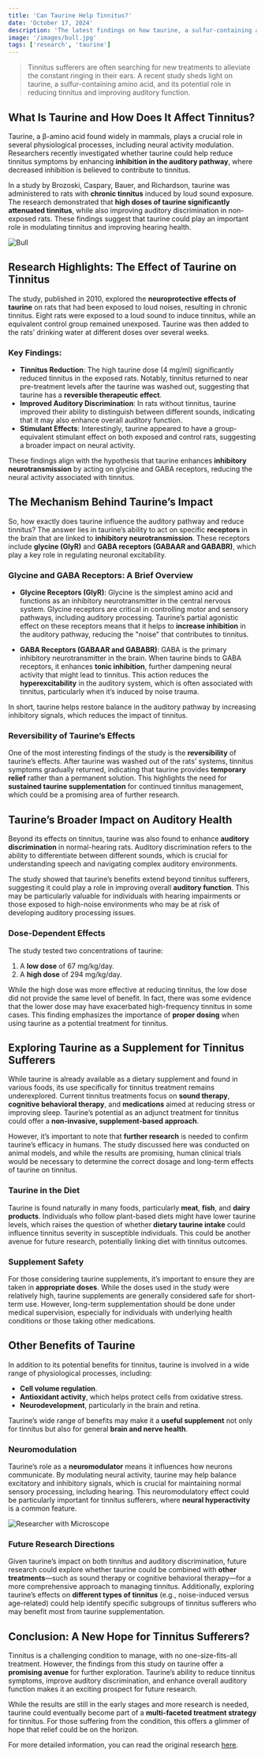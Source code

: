 ```yaml
---
title: 'Can Taurine Help Tinnitus?'
date: 'October 17, 2024'
description: 'The latest findings on how taurine, a sulfur-containing amino acid, may reduce tinnitus symptoms and improve auditory discrimination in animal models.'
image: '/images/bull.jpg'
tags: ['research', 'taurine']
---
```


<Blockquote>
  Tinnitus sufferers are often searching for new treatments to alleviate the
  constant ringing in their ears. A recent study sheds light on taurine, a
  sulfur-containing amino acid, and its potential role in reducing tinnitus and
  improving auditory function.
</Blockquote>

## <Highlighter>What Is Taurine and How Does It Affect Tinnitus?</Highlighter>

Taurine, a β-amino acid found widely in mammals, plays a crucial role in several physiological processes, including neural activity modulation. Researchers recently investigated whether taurine could help reduce tinnitus symptoms by enhancing **inhibition in the auditory pathway**, where decreased inhibition is believed to contribute to tinnitus.

In a study by Brozoski, Caspary, Bauer, and Richardson, taurine was administered to rats with **chronic tinnitus** induced by loud sound exposure. The research demonstrated that **high doses of taurine significantly attenuated tinnitus**, while also improving auditory discrimination in non-exposed rats. These findings suggest that taurine could play an important role in modulating tinnitus and improving hearing health.

<Image src="/images/bull.jpg" alt="Bull" />

## <Highlighter>Research Highlights: The Effect of Taurine on Tinnitus</Highlighter>

The study, published in 2010, explored the **neuroprotective effects of taurine** on rats that had been exposed to loud noises, resulting in chronic tinnitus. Eight rats were exposed to a loud sound to induce tinnitus, while an equivalent control group remained unexposed. Taurine was then added to the rats’ drinking water at different doses over several weeks.

### Key Findings:

- **Tinnitus Reduction**: The high taurine dose (4 mg/ml) significantly reduced tinnitus in the exposed rats. Notably, tinnitus returned to near pre-treatment levels after the taurine was washed out, suggesting that taurine has a **reversible therapeutic effect**.
- **Improved Auditory Discrimination**: In rats without tinnitus, taurine improved their ability to distinguish between different sounds, indicating that it may also enhance overall auditory function.
- **Stimulant Effects**: Interestingly, taurine appeared to have a group-equivalent stimulant effect on both exposed and control rats, suggesting a broader impact on neural activity.

These findings align with the hypothesis that taurine enhances **inhibitory neurotransmission** by acting on glycine and GABA receptors, reducing the neural activity associated with tinnitus.

<AdComponent />

## <Highlighter>The Mechanism Behind Taurine’s Impact</Highlighter>

So, how exactly does taurine influence the auditory pathway and reduce tinnitus? The answer lies in taurine’s ability to act on specific **receptors** in the brain that are linked to **inhibitory neurotransmission**. These receptors include **glycine (GlyR)** and **GABA receptors (GABAAR and GABABR)**, which play a key role in regulating neuronal excitability.

### Glycine and GABA Receptors: A Brief Overview

- **Glycine Receptors (GlyR)**: Glycine is the simplest amino acid and functions as an inhibitory neurotransmitter in the central nervous system. Glycine receptors are critical in controlling motor and sensory pathways, including auditory processing. Taurine’s partial agonistic effect on these receptors means that it helps to **increase inhibition** in the auditory pathway, reducing the "noise" that contributes to tinnitus.

- **GABA Receptors (GABAAR and GABABR)**: GABA is the primary inhibitory neurotransmitter in the brain. When taurine binds to GABA receptors, it enhances **tonic inhibition**, further dampening neural activity that might lead to tinnitus. This action reduces the **hyperexcitability** in the auditory system, which is often associated with tinnitus, particularly when it’s induced by noise trauma.

In short, taurine helps restore balance in the auditory pathway by increasing inhibitory signals, which reduces the impact of tinnitus.

### Reversibility of Taurine’s Effects

One of the most interesting findings of the study is the **reversibility** of taurine’s effects. After taurine was washed out of the rats’ systems, tinnitus symptoms gradually returned, indicating that taurine provides **temporary relief** rather than a permanent solution. This highlights the need for **sustained taurine supplementation** for continued tinnitus management, which could be a promising area of further research.

## <Highlighter>Taurine’s Broader Impact on Auditory Health</Highlighter>

Beyond its effects on tinnitus, taurine was also found to enhance **auditory discrimination** in normal-hearing rats. Auditory discrimination refers to the ability to differentiate between different sounds, which is crucial for understanding speech and navigating complex auditory environments.

The study showed that taurine’s benefits extend beyond tinnitus sufferers, suggesting it could play a role in improving overall **auditory function**. This may be particularly valuable for individuals with hearing impairments or those exposed to high-noise environments who may be at risk of developing auditory processing issues.

### Dose-Dependent Effects

The study tested two concentrations of taurine:

1. A **low dose** of 67 mg/kg/day.
2. A **high dose** of 294 mg/kg/day.

While the high dose was more effective at reducing tinnitus, the low dose did not provide the same level of benefit. In fact, there was some evidence that the lower dose may have exacerbated high-frequency tinnitus in some cases. This finding emphasizes the importance of **proper dosing** when using taurine as a potential treatment for tinnitus.

<AdComponent />

## <Highlighter>Exploring Taurine as a Supplement for Tinnitus Sufferers</Highlighter>

While taurine is already available as a dietary supplement and found in various foods, its use specifically for tinnitus treatment remains underexplored. Current tinnitus treatments focus on **sound therapy**, **cognitive behavioral therapy**, and **medications** aimed at reducing stress or improving sleep. Taurine’s potential as an adjunct treatment for tinnitus could offer a **non-invasive, supplement-based approach**.

However, it’s important to note that **further research** is needed to confirm taurine’s efficacy in humans. The study discussed here was conducted on animal models, and while the results are promising, human clinical trials would be necessary to determine the correct dosage and long-term effects of taurine on tinnitus.

### Taurine in the Diet

Taurine is found naturally in many foods, particularly **meat**, **fish**, and **dairy products**. Individuals who follow plant-based diets might have lower taurine levels, which raises the question of whether **dietary taurine intake** could influence tinnitus severity in susceptible individuals. This could be another avenue for future research, potentially linking diet with tinnitus outcomes.

### Supplement Safety

For those considering taurine supplements, it’s important to ensure they are taken in **appropriate doses**. While the doses used in the study were relatively high, taurine supplements are generally considered safe for short-term use. However, long-term supplementation should be done under medical supervision, especially for individuals with underlying health conditions or those taking other medications.

## <Highlighter>Other Benefits of Taurine</Highlighter>

In addition to its potential benefits for tinnitus, taurine is involved in a wide range of physiological processes, including:

- **Cell volume regulation**.
- **Antioxidant activity**, which helps protect cells from oxidative stress.
- **Neurodevelopment**, particularly in the brain and retina.

Taurine’s wide range of benefits may make it a **useful supplement** not only for tinnitus but also for general **brain and nerve health**.

### Neuromodulation

Taurine’s role as a **neuromodulator** means it influences how neurons communicate. By modulating neural activity, taurine may help balance excitatory and inhibitory signals, which is crucial for maintaining normal sensory processing, including hearing. This neuromodulatory effect could be particularly important for tinnitus sufferers, where **neural hyperactivity** is a common feature.

<Image src="/images/genetics.jpg" alt="Researcher with Microscope" />

### Future Research Directions

Given taurine’s impact on both tinnitus and auditory discrimination, future research could explore whether taurine could be combined with **other treatments**—such as sound therapy or cognitive behavioral therapy—for a more comprehensive approach to managing tinnitus. Additionally, exploring taurine’s effects on **different types of tinnitus** (e.g., noise-induced versus age-related) could help identify specific subgroups of tinnitus sufferers who may benefit most from taurine supplementation.

<AdComponent />

## <Highlighter>Conclusion: A New Hope for Tinnitus Sufferers?</Highlighter>

Tinnitus is a challenging condition to manage, with no one-size-fits-all treatment. However, the findings from this study on taurine offer a **promising avenue** for further exploration. Taurine’s ability to reduce tinnitus symptoms, improve auditory discrimination, and enhance overall auditory function makes it an exciting prospect for future research.

While the results are still in the early stages and more research is needed, taurine could eventually become part of a **multi-faceted treatment strategy** for tinnitus. For those suffering from the condition, this offers a glimmer of hope that relief could be on the horizon.

For more detailed information, you can read the original research [here](https://www.sciencedirect.com/science/article/abs/pii/S0378595510003862?via%3Dihub).
